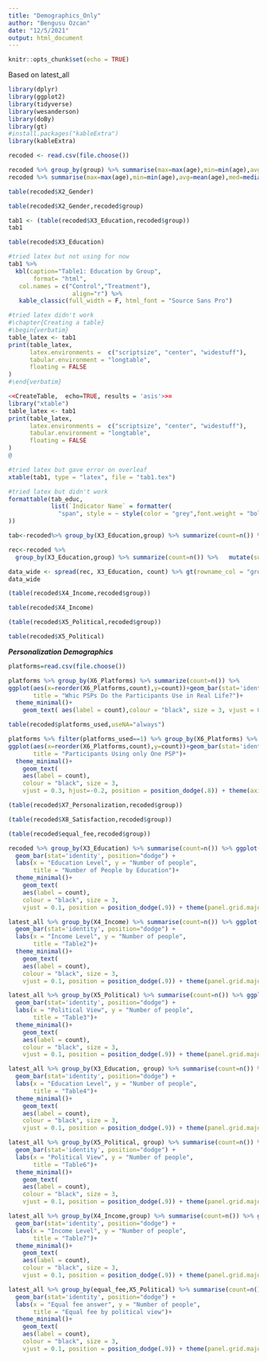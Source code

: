 ```yaml
---
title: "Demographics_Only"
author: "Bengusu Ozcan"
date: "12/5/2021"
output: html_document
---
```


```r
knitr::opts_chunk$set(echo = TRUE)
```

Based on latest_all

```r
library(dplyr)
library(ggplot2)
library(tidyverse)
library(wesanderson)
library(doBy)
library(gt)
#install.packages("kableExtra")
library(kableExtra)
```

```r
recoded <- read.csv(file.choose())
```


```r
recoded %>% group_by(group) %>% summarise(max=max(age),min=min(age),avg=mean(age),med=median(age))
recoded %>% summarise(max=max(age),min=min(age),avg=mean(age),med=median(age))
```

```r
table(recoded$X2_Gender)
```
```r
table(recoded$X2_Gender,recoded$group)
```


```r
tab1 <- (table(recoded$X3_Education,recoded$group)) 
tab1
``` 
```r
table(recoded$X3_Education)
```


```r
#tried latex but not using for now
tab1 %>%
  kbl(caption="Table1: Education by Group",
       format= "html",
   col.names = c("Control","Treatment"),
                  align="r") %>%
   kable_classic(full_width = F, html_font = "Source Sans Pro")
```



```r
#tried latex didn't work
#\chapter{Creating a table}
#\begin{verbatim}
table_latex <- tab1
print(table_latex,
      latex.environments =  c("scriptsize", "center", "widestuff"),
      tabular.environment = "longtable",
      floating = FALSE
)
#\end{verbatim}

<<CreateTable,  echo=TRUE, results = 'asis'>>=
library("xtable")
table_latex <- tab1
print(table_latex,
      latex.environments =  c("scriptsize", "center", "widestuff"),
      tabular.environment = "longtable",
      floating = FALSE
)
@
```



```r
#tried latex but gave error on overleaf
xtable(tab1, type = "latex", file = "tab1.tex")
```


```r
#tried latex but didn't work
formattable(tab_educ,
            list(`Indicator Name` = formatter(
              "span", style = ~ style(color = "grey",font.weight = "bold")) 
))
```


```r
tab<-recoded%>% group_by(X3_Education,group) %>% summarize(count=n()) %>%  gt(rowname_col="Education Level")
```

```r
rec<-recoded %>% 
  group_by(X3_Education,group) %>% summarize(count=n()) %>%   mutate(sumnumeric = sum(c_across(where(is.numeric)), na.rm = T))
```

```r
data_wide <- spread(rec, X3_Education, count) %>% gt(rowname_col = "group")
data_wide
```


```r
(table(recoded$X4_Income,recoded$group))
```

```r
table(recoded$X4_Income)
```


```r
(table(recoded$X5_Political,recoded$group))
```
```r
table(recoded$X5_Political)
```




***Personalization Demographics***

```r
platforms=read.csv(file.choose())
```

```r
platforms %>% group_by(X6_Platforms) %>% summarize(count=n()) %>% 
ggplot(aes(x=reorder(X6_Platforms,count),y=count))+geom_bar(stat='identity',position='dodge')+labs(y = "Number of people",
       title = "Whic PSPs Do the Participants Use in Real Life?")+
  theme_minimal()+
    geom_text( aes(label = count),colour = "black", size = 3, vjust = 0.3, hjust=-0.2, position = position_dodge(.8))+theme(axis.title.y=element_blank(),panel.grid.major = element_blank(), panel.grid.minor = element_blank())+coord_flip()
```

```r
table(recoded$platforms_used,useNA="always")
```


```r
platforms %>% filter(platforms_used==1) %>% group_by(X6_Platforms) %>% summarize(count=n()) %>% 
ggplot(aes(x=reorder(X6_Platforms,count),y=count))+geom_bar(stat='identity',position='dodge')+labs(y = "Number of people",
       title = "Participants Using only One PSP")+
  theme_minimal()+
    geom_text(
    aes(label = count),
    colour = "black", size = 3,
    vjust = 0.3, hjust=-0.2, position = position_dodge(.8)) + theme(axis.title.y=element_blank(),panel.grid.major = element_blank(), panel.grid.minor = element_blank())+coord_flip()
```


```r
(table(recoded$X7_Personalization,recoded$group))
```

```r
(table(recoded$X8_Satisfaction,recoded$group))
```



```r
(table(recoded$equal_fee,recoded$group))
```


```r
recoded %>% group_by(X3_Education) %>% summarise(count=n()) %>% ggplot(aes(x = X3_Education, y=count))+
  geom_bar(stat='identity', position="dodge") +
  labs(x = "Education Level", y = "Number of people",
       title = "Number of People by Education")+
  theme_minimal()+
    geom_text(
    aes(label = count),
    colour = "black", size = 3,
    vjust = 0.1, position = position_dodge(.9)) + theme(panel.grid.major = element_blank(), panel.grid.minor = element_blank())
```
```r
latest_all %>% group_by(X4_Income) %>% summarise(count=n()) %>% ggplot(aes(x = X4_Income, y=count))+
  geom_bar(stat='identity', position="dodge") +
  labs(x = "Income Level", y = "Number of people",
       title = "Table2")+
  theme_minimal()+
    geom_text(
    aes(label = count),
    colour = "black", size = 3,
    vjust = 0.1, position = position_dodge(.9)) + theme(panel.grid.major = element_blank(), panel.grid.minor = element_blank())
```
```r
latest_all %>% group_by(X5_Political) %>% summarise(count=n()) %>% ggplot(aes(x = X5_Political, y=count))+
  geom_bar(stat='identity', position="dodge") +
  labs(x = "Political View", y = "Number of people",
       title = "Table3")+
  theme_minimal()+
    geom_text(
    aes(label = count),
    colour = "black", size = 3,
    vjust = 0.1, position = position_dodge(.9)) + theme(panel.grid.major = element_blank(), panel.grid.minor = element_blank())
```
```r
latest_all %>% group_by(X3_Education, group) %>% summarise(count=n()) %>% ggplot(aes(x = X3_Education, y=count, fill=group))+
  geom_bar(stat='identity', position="dodge") +
  labs(x = "Education Level", y = "Number of people",
       title = "Table4")+
  theme_minimal()+
    geom_text(
    aes(label = count),
    colour = "black", size = 3,
    vjust = 0.1, position = position_dodge(.9)) + theme(panel.grid.major = element_blank(), panel.grid.minor = element_blank())
```
```r
latest_all %>% group_by(X5_Political, group) %>% summarise(count=n()) %>% ggplot(aes(x = X5_Political, y=count, fill=group))+
  geom_bar(stat='identity', position="dodge") +
  labs(x = "Political View", y = "Number of people",
       title = "Table6")+
  theme_minimal()+
    geom_text(
    aes(label = count),
    colour = "black", size = 3,
    vjust = 0.1, position = position_dodge(.9)) + theme(panel.grid.major = element_blank(), panel.grid.minor = element_blank())
```
```r
latest_all %>% group_by(X4_Income,group) %>% summarise(count=n()) %>% ggplot(aes(x = X4_Income, y=count,fill=group))+
  geom_bar(stat='identity', position="dodge") +
  labs(x = "Income Level", y = "Number of people",
       title = "Table7")+
  theme_minimal()+
    geom_text(
    aes(label = count),
    colour = "black", size = 3,
    vjust = 0.1, position = position_dodge(.9)) + theme(panel.grid.major = element_blank(), panel.grid.minor = element_blank())
```

```r
latest_all %>% group_by(equal_fee,X5_Political) %>% summarise(count=n()) %>% ggplot(aes(x = equal_fee, y=count,fill=X5_Political))+
  geom_bar(stat='identity', position="dodge") +
  labs(x = "Equal fee answer", y = "Number of people",
       title = "Equal fee by political view")+
  theme_minimal()+
    geom_text(
    aes(label = count),
    colour = "black", size = 3,
    vjust = 0.1, position = position_dodge(.9)) + theme(panel.grid.major = element_blank(), panel.grid.minor = element_blank())
```

